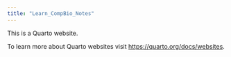 ```yaml
---
title: "Learn_CompBio_Notes"
---
```


This is a Quarto website.

To learn more about Quarto websites visit <https://quarto.org/docs/websites>.

